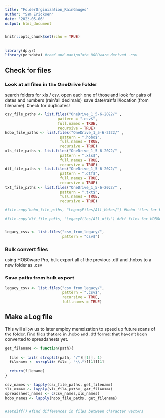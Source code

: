 ```yaml
---
title: "FolderOrginization_RainGauges"
author: "Sam Ericksen"
date: '2022-05-06'
output: html_document
---
```


```r
knitr::opts_chunk$set(echo = TRUE)
```

## 

```r
library(dplyr)
library(poisdata) #read and manipulate HOBOware derived .csv
```

## Check for files

### Look at all files in the OneDrive Folder

search folders for xls / csv. open each one of those and look for pairs of dates and numbers (rainfall decimals). save date/rainfall/location (from filename). Check for duplicates!

```r

csv_file_paths <- list.files("OneDrive_1_5-6-2022/" ,
                        pattern = ".csv$", 
                        full.names = TRUE, 
                        recursive = TRUE)
hobo_file_paths <- list.files("OneDrive_1_5-6-2022/" ,
                         pattern = ".hobo$", 
                         full.names = TRUE, 
                         recursive = TRUE)
xls_file_paths <- list.files("OneDrive_1_5-6-2022/" ,
                         pattern = ".xls$", 
                         full.names = TRUE, 
                         recursive = TRUE)
dtf_file_paths <- list.files("OneDrive_1_5-6-2022/" ,
                         pattern = ".dtf$", 
                         full.names = TRUE, 
                         recursive = TRUE)
txt_file_paths <- list.files("OneDrive_1_5-6-2022/" ,
                         pattern = ".txt$", 
                         full.names = TRUE, 
                         recursive = TRUE)

#file.copy(hobo_file_paths, "LegacyFiles/All_Hobos/") #hobo files for HOBOware bulk export

#file.copy(dtf_file_pahts, "LegacyFiles/All_dtf/") #dtf files for HOBOware bulk export


legacy_csvs <- list.files("csv_from_legacy/",
                          pattern = "csv$")
```

### Bulk convert files

using HOBOware Pro, bulk export all of the previous .dtf and .hobos to a new folder as .csv

### Save paths from bulk export

```r
legacy_csvs <- list.files("csv_from_legacy/",
                          pattern = ".csv$",
                          recursive = TRUE,
                          full.names = TRUE)
```

## Make a Log file

This will allow us to later employ memoization to speed up future scans of the folder. Find files that are in .hobo and .dtf format that haven't been converted to spreadsheets yet.

```r

get_filename <- function(path){
  
  file <- tail( strsplit(path, "/")[[1]], 1)
  filename <- strsplit( file , "\\.")[[1]][1]
  
  return(filename)
}

csv_names <- lapply(csv_file_paths, get_filename)
xls_names <- lapply(xls_file_paths, get_filename)
spreadsheet_names <- c(csv_names,xls_names)
hobo_names <- lapply(hobo_file_paths, get_filename)


#setdiff() #find differences in files between character vectors
```
